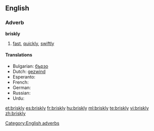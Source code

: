 ==English==

===Adverb===
'''briskly'''

# [[fast]], [[quickly]], [[swiftly]]

====Translations====
{{trans-top}}
* Bulgarian: [[бързо]]
* Dutch: [[gezwind]]
* Esperanto: {{t-|eo|rapide|xs=Esperanto}}
* French: {{t+|fr|vivement}}
* German: {{t+|de|forsch}}
* Russian: {{t+|ru|Быстро}}
* Urdu: {{t+|ur|تيز|xs=Urdu}}
{{trans-bottom}}
[[Category:English adverbs]]

[[et:briskly]]
[[es:briskly]]
[[fr:briskly]]
[[hu:briskly]]
[[ml:briskly]]
[[te:briskly]]
[[vi:briskly]]
[[zh:briskly]]